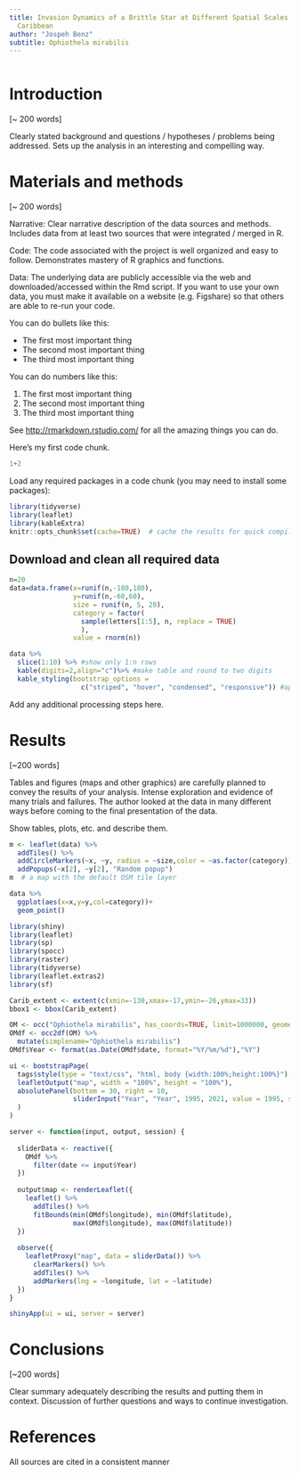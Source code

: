 ```yaml
---
title: Invasion Dynamics of a Brittle Star at Different Spatial Scales across the
  Caribbean
author: "Jospeh Benz"
subtitle: Ophiothela mirabilis
---
```



```r
```


# Introduction

[~ 200 words]

Clearly stated background and questions / hypotheses / problems being addressed. Sets up the analysis in an interesting and compelling way.

# Materials and methods

[~ 200 words]

Narrative: Clear narrative description of the data sources and methods. Includes data from at least two sources that were integrated / merged in R.

Code: The code associated with the project is well organized and easy to follow. Demonstrates mastery of R graphics and functions.

Data: The underlying data are publicly accessible via the web and downloaded/accessed within the Rmd script. If you want to use your own data, you must make it available on a website (e.g. Figshare) so that others are able to re-run your code.

You can do bullets like this:

* The first most important thing
* The second most important thing
* The third most important thing

You can do numbers like this:

1. The first most important thing
2. The second most important thing
3. The third most important thing

See [http://rmarkdown.rstudio.com/](http://rmarkdown.rstudio.com/) for all the amazing things you can do.


Here's my first code chunk.
```r
1+2
```

Load any required packages in a code chunk (you may need to install some packages):

```r
library(tidyverse)
library(leaflet)
library(kableExtra)
knitr::opts_chunk$set(cache=TRUE)  # cache the results for quick compiling
```

## Download and clean all required data
```r
n=20
data=data.frame(x=runif(n,-180,180),
                y=runif(n,-60,60),
                size = runif(n, 5, 20),
                category = factor(
                  sample(letters[1:5], n, replace = TRUE)
                  ),
                value = rnorm(n))
```

```r
data %>% 
  slice(1:10) %>% #show only 1:n rows
  kable(digits=2,align="c")%>% #make table and round to two digits
  kable_styling(bootstrap_options = 
                  c("striped", "hover", "condensed", "responsive")) #apply other formatting
```

Add any additional processing steps here.

# Results

[~200 words]

Tables and figures (maps and other graphics) are carefully planned to convey the results of your analysis. Intense exploration and evidence of many trials and failures. The author looked at the data in many different ways before coming to the final presentation of the data.

Show tables, plots, etc. and describe them.

```r
m <- leaflet(data) %>% 
  addTiles() %>% 
  addCircleMarkers(~x, ~y, radius = ~size,color = ~as.factor(category)) %>% 
  addPopups(~x[2], ~y[2], "Random popup")
m  # a map with the default OSM tile layer
```


```r
data %>% 
  ggplot(aes(x=x,y=y,col=category))+
  geom_point()
```
```r
library(shiny)
library(leaflet)
library(sp)
library(spocc)
library(raster)
library(tidyverse)
library(leaflet.extras2)
library(sf)
```
```r
Carib_extent <- extent(c(xmin=-130,xmax=-17,ymin=-26,ymax=33))
bbox1 <- bbox(Carib_extent)

OM <- occ("Ophiothela mirabilis", has_coords=TRUE, limit=1000000, geometry=bbox1)
OMdf <- occ2df(OM) %>%
  mutate(simplename="Ophiothela mirabilis")
OMdf$Year <- format(as.Date(OMdf$date, format="%Y/%m/%d"),"%Y")  
```
```r
ui <- bootstrapPage(
  tags$style(type = "text/css", "html, body {width:100%;height:100%}"),
  leafletOutput("map", width = "100%", height = "100%"),
  absolutePanel(bottom = 30, right = 10,
                sliderInput("Year", "Year", 1995, 2021, value = 1995, step = 1, sep = "")
  )
)

server <- function(input, output, session) {
  
  sliderData <- reactive({
    OMdf %>%
      filter(date <= input$Year)
  })
  
  output$map <- renderLeaflet({
    leaflet() %>%
      addTiles() %>%
      fitBounds(min(OMdf$longitude), min(OMdf$latitude),
                max(OMdf$longitude), max(OMdf$latitude))
  })
  
  observe({
    leafletProxy("map", data = sliderData()) %>%
      clearMarkers() %>%
      addTiles() %>%
      addMarkers(lng = ~longitude, lat = ~latitude)
  })
}

shinyApp(ui = ui, server = server)

```

# Conclusions

[~200 words]

Clear summary adequately describing the results and putting them in context. Discussion of further questions and ways to continue investigation.

# References

All sources are cited in a consistent manner


